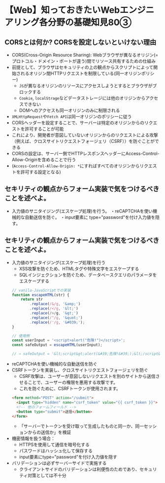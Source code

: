 # 【Web】知っておきたいWebエンジニアリング各分野の基礎知見80③

## CORSとは何か? CORSを設定しないといけない理由
- CORS(Cross-Origin Resource Sharing): Webブラウザが異なるオリジン(=プロトコル・ドメイン・ポートが違う)間でリソース共有するための仕組み
- 前提として、ブラウザはセキュリティの上の観点からスクリプトによって開始されるオリジン間HTTPリクエストを制限している(同一オリジンポリシー)
  - `JS`が異なるオリジンのリソースにアクセスしようとするとブラウザがブロックする
  - `Cookie`, `localStrage`などデータストレージには他のオリジンからアクセスできない
  - DOMへのアクセスも同一オリジンのみに制限される
- `XMLHttpRequest`や`Fetch API`は同一オリジンのポリシーに従う
- CORSヘッダーを設定することで、サーバーは特定のオリジンからのリクエストを許可することが可能
- これにより、開発者が意図していないオリジンからのリクエストによる攻撃（例えば、クロスサイトリクエストフォージェリ（CSRF））を防ぐことができる
- CORSの設定は、サーバー側でHTTPレスポンスヘッダーにAccess-Control-Allow-Originを含めることで行う
- (`Access-Control-Allow-Origin: *`にすればすべてのオリジンからリクエストを許可する設定となる)

## セキリティの観点からフォーム実装で気をつけるべきことを述べよ。
- 入力値のサニタイジング(エスケープ処理)を行う。
・reCAPTCHAを使い機械的な自動送信を防ぐ。
・input要素に type="password"を付け入力値を隠す。


## セキリティの観点からフォーム実装で気をつけるべきことを述べよ。
- 入力値のサニタイジング(エスケープ処理)を行う
  - XSS攻撃を防ぐため、HTMLタグや特殊文字をエスケープする
  - SQLインジェクションを防ぐため、データベースクエリのパラメータをエスケープする
  ```js
  // vanila-JavaScriptでの実装
  function escapeHTML(str) {
      return str
          .replace(/&/g, '&amp;')
          .replace(/</g, '&lt;')
          .replace(/>/g, '&gt;')
          .replace(/"/g, '&quot;')
          .replace(/'/g, '&#039;');
  }

  // 使用例
  const userInput = '<script>alert("危険!")</script>';
  const safeOutput = escapeHTML(userInput);

  // → safeOutput = '&lt;script&gt;alert(&#39;危険!&#39;);&lt;/script&gt'
  ```
- reCAPTCHAを使い機械的な自動送信を防ぐ
- CSRFトークンを実装し、クロスサイトリクエストフォージェリを防ぐ
  - CSRF攻撃は、ユーザーが意図しないリクエストを別のサイトから送信させることで、ユーザーの権限を悪用する攻撃です。
  - これを防ぐために、CSRFトークンが使用されます。
  ```html filename="CSRFトークンの埋込み"
  <form method="POST" action="/submit">
    <input type="hidden" name="csrf_token" value="{{ csrf_token }}">
    <!-- 他のフォームフィールド -->
    <button type="submit">送信</button>
  </form>
  ```
  - 「サーバーでトークンを受け取って生成したものと同一か、同一セッションからの送信か」を検証
- 機密情報を扱う場合：
  - HTTPSを使用して通信を暗号化する
  - パスワードはハッシュ化して保存する
  - input要素にtype="password"を付け入力値を隠す
- バリデーションは必ずサーバーサイドで実施する
  - クライアントサイドのバリデーションは利便性のためであり、セキュリティ対策としては不十分